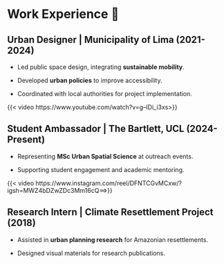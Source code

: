# Work Experience 💼

## **Urban Designer \| Municipality of Lima** (2021-2024)

-   Led public space design, integrating **sustainable mobility**.

-   Developed **urban policies** to improve accessibility.

-   Coordinated with local authorities for project implementation.

{{< video https://www.youtube.com/watch?v=g--IDi_i3xs>}}

## **Student Ambassador \| The Bartlett, UCL** (2024-Present)

-   Representing **MSc Urban Spatial Science** at outreach events.

-   Supporting student engagement and academic mentoring.

{{< video https://www.instagram.com/reel/DFNTCGvMCxw/?igsh=MWZ4bDZwZDc3Mm16cQ==>}}

## **Research Intern \| Climate Resettlement Project** (2018)

-   Assisted in **urban planning research** for Amazonian resettlements.

-   Designed visual materials for research publications.
